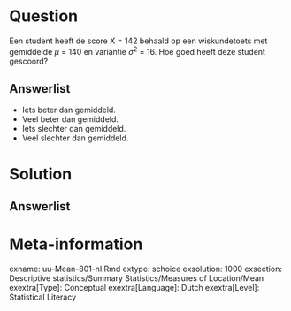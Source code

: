 Question
========
  
Een student heeft de score X = 142 behaald op een wiskundetoets met gemiddelde $\mu$ = 140 en variantie $\sigma^2$ = 16. Hoe goed heeft deze student gescoord?
  
Answerlist
----------
* Iets beter dan gemiddeld. 
* Veel beter dan gemiddeld. 
* Iets slechter dan gemiddeld. 
* Veel slechter dan gemiddeld.


Solution
========
  


Answerlist
----------



Meta-information
================
exname: uu-Mean-801-nl.Rmd
extype: schoice
exsolution: 1000
exsection: Descriptive statistics/Summary Statistics/Measures of Location/Mean
exextra[Type]: Conceptual
exextra[Language]: Dutch
exextra[Level]: Statistical Literacy
